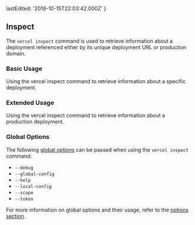 
  lastEdited: '2019-10-15T22:03:42.000Z'
}

## Inspect

The `vercel inspect` command is used to retrieve information about a deployment referenced either by its unique deployment URL or production domain.

### Basic Usage

<Snippet dark text="vercel inspect [unique-deployment-url]" />
<Caption>Using the <InlineCode>vercel inspect</InlineCode> command to retrieve information about a specific deployment.</Caption>

### Extended Usage

<Snippet dark text="vercel inspect [production-deployment-url]" />
<Caption>Using the <InlineCode>vercel inspect</InlineCode> command to retrieve information about a production deployment.</Caption>

### Global Options

The following [global options](#options) can be passed when using the `vercel inspect` command:

- `--debug`
- `--global-config`
- `--help`
- `--local-config`
- `--scope`
- `--token`

For more information on global options and their usage, refer to the [options section](#options).
